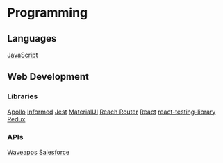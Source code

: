 = Programming =

== Languages ==
[[JavaScript]]


== Web Development ==

=== Libraries ===
[[Apollo]]
[[Informed]]
[[Jest]]
[[MaterialUI]]
[[Reach Router]]
[[React]]
[[react-testing-library]]
[[Redux]]

=== APIs ===
[[Waveapps]]
[[Salesforce]]
